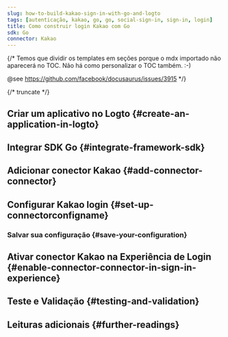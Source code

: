 ```yaml
---
slug: how-to-build-kakao-sign-in-with-go-and-logto
tags: [autenticação, kakao, go, go, social-sign-in, sign-in, login]
title: Como construir login Kakao com Go
sdk: Go
connector: Kakao
---
```


{/*
  Temos que dividir os templates em seções porque o mdx importado não aparecerá no TOC.
  Não há como personalizar o TOC também. :-)

  @see https://github.com/facebook/docusaurus/issues/3915
*/}




{/* truncate */}

<Intro connector={connector} sdk="Go" link="https://go.dev" />

## Criar um aplicativo no Logto \{#create-an-application-in-logto}

<CreateApplication type="Aplicação web tradicional" framework="Go" />

## Integrar SDK Go \{#integrate-framework-sdk}

<IntegrateSdk />

## Adicionar conector Kakao \{#add-connector-connector}

<AddSocialConnector connector={connector} framework="Go" />

## Configurar Kakao login \{#set-up-connectorconfigname}

<ConnectorGuide />

### Salvar sua configuração \{#save-your-configuration}

<SaveYourConfiguration connector={connector} />

## Ativar conector Kakao na Experiência de Login \{#enable-connector-connector-in-sign-in-experience}

<EnableSocialConnector connector={connector} />

## Teste e Validação \{#testing-and-validation}

<TestingAndValidation connector={connector} sdk="Go" />

## Leituras adicionais \{#further-readings}

<FurtherReadings />